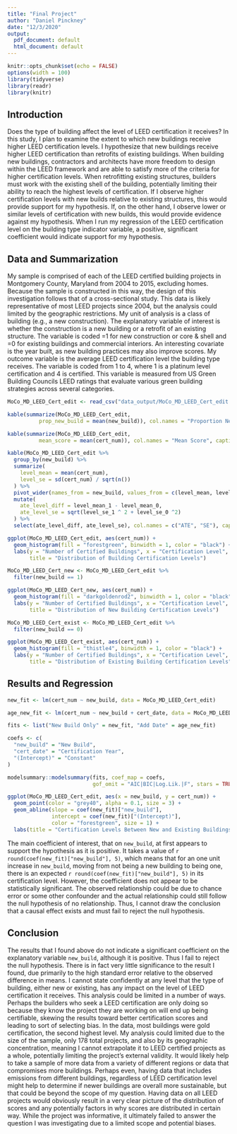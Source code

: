 ```yaml
---
title: "Final Project"
author: "Daniel Pinckney"
date: "12/3/2020"
output:
  pdf_document: default
  html_document: default
---
```


```r
knitr::opts_chunk$set(echo = FALSE)
options(width = 100)
library(tidyverse)
library(readr)
library(knitr)
```

## Introduction
Does the type of building affect the level of LEED certification it receives? In this study, I plan to examine the extent to which new buildings receive higher LEED certification levels. I hypothesize that new buildings receive higher LEED certification than retrofits of existing buildings. When building new buildings, contractors and architects have more freedom to design within the LEED framework and are able to satisfy more of the criteria for higher certification levels. When retrofitting existing structures, builders must work with the existing shell of the building, potentially limiting their ability to reach the highest levels of certification. If I observe higher certification levels with new builds relative to existing structures, this would provide support for my hypothesis. If, on the other hand, I observe lower or similar levels of certification with new builds, this would provide evidence against my hypothesis. When I run my regression of the LEED certification level on the building type indicator variable, a positive, significant coefficient would indicate support for my hypothesis.

## Data and Summarization
My sample is comprised of each of the LEED certified building projects in Montgomery County, Maryland from 2004 to 2015, excluding homes. Because the sample is constructed in this way, the design of this investigation follows that of a cross-sectional study. This data is likely representative of most LEED projects since 2004, but the analysis could limited by the geographic restrictions. My unit of analysis is a class of building (e.g., a new construction). The explanatory variable of interest is whether the construction is a new building or a retrofit of an existing structure. The variable is coded =1 for new construction or core & shell and =0 for existing buildings and commercial interiors. An interesting covariate is the year built, as new building practices may also improve scores. My outcome variable is the average LEED certification level the building type receives. The variable is coded from 1 to 4, where 1 is a platinum level certification and 4 is certified. This variable is measured from US Green Building Councils LEED ratings that evaluate various green building strategies across several categories. 

```r
MoCo_MD_LEED_Cert_edit <- read_csv("data_output/MoCo_MD_LEED_Cert_edit.csv", col_types = cols())
```

```r
kable(summarize(MoCo_MD_LEED_Cert_edit, 
          prop_new_build = mean(new_build)), col.names = "Proportion New Build", caption = "Proportion of New Builds")
```

```r
kable(summarize(MoCo_MD_LEED_Cert_edit, 
          mean_score = mean(cert_num)), col.names = "Mean Score", caption = "Average Certification Level")
```

```r
kable(MoCo_MD_LEED_Cert_edit %>% 
  group_by(new_build) %>% 
  summarize(
    level_mean = mean(cert_num),
    level_se = sd(cert_num) / sqrt(n())
  ) %>% 
  pivot_wider(names_from = new_build, values_from = c(level_mean, level_se)) %>% 
  mutate(
    ate_level_diff = level_mean_1 - level_mean_0,
    ate_level_se = sqrt(level_se_1 ^ 2 + level_se_0 ^2)
  ) %>% 
  select(ate_level_diff, ate_level_se), col.names = c("ATE", "SE"), caption = "Average Treatment Effect of New Build")
```

```r
ggplot(MoCo_MD_LEED_Cert_edit, aes(cert_num)) +
  geom_histogram(fill = "forestgreen", binwidth = 1, color = "black") +
  labs(y = "Number of Certified Buildings", x = "Certification Level",
       title = "Distribution of Building Certification Levels")
```

```r
MoCo_MD_LEED_Cert_new <- MoCo_MD_LEED_Cert_edit %>% 
  filter(new_build == 1)

ggplot(MoCo_MD_LEED_Cert_new, aes(cert_num)) +
  geom_histogram(fill = "darkgoldenrod2", binwidth = 1, color = "black") +
  labs(y = "Number of Certified Buildings", x = "Certification Level",
       title = "Distribution of New Building Certification Levels")
```

```r
MoCo_MD_LEED_Cert_exist <- MoCo_MD_LEED_Cert_edit %>% 
  filter(new_build == 0)

ggplot(MoCo_MD_LEED_Cert_exist, aes(cert_num)) +
  geom_histogram(fill = "thistle4", binwidth = 1, color = "black") +
  labs(y = "Number of Certified Buildings", x = "Certification Level", 
       title = "Distribution of Existing Building Certification Levels")
```

## Results and Regression
```r
new_fit <- lm(cert_num ~ new_build, data = MoCo_MD_LEED_Cert_edit)

age_new_fit <- lm(cert_num ~ new_build + cert_date, data = MoCo_MD_LEED_Cert_edit)

fits <- list("New Build Only" = new_fit, "Add Date" = age_new_fit)

coefs <- c(
  "new_build" = "New Build",
  "cert_date" = "Certification Year",
  "(Intercept)" = "Constant"
)

modelsummary::modelsummary(fits, coef_map = coefs, 
                           gof_omit = "AIC|BIC|Log.Lik.|F", stars = TRUE)
```

```r
ggplot(MoCo_MD_LEED_Cert_edit, aes(x = new_build, y = cert_num)) +
  geom_point(color = "grey40", alpha = 0.1, size = 3) +
  geom_abline(slope = coef(new_fit)["new_build"], 
              intercept = coef(new_fit)["(Intercept)"], 
              color = "forestgreen", size = 1) +
  labs(title = "Certification Levels Between New and Existing Buildings", x = "New Build Status", y = "Certification Level")
```

The main coefficient of interest, that on `new_build`, at first appears to support the hypothesis as it is positive. It takes a value of `r round(coef(new_fit)["new_build"], 5)`, which means that for an one unit increase in `new_build`, moving from not being a new building to being one, there is an expected `r round(coef(new_fit)["new_build"], 5)` in its certification level. However, the coefficient does not appear to be statistically significant. The observed relationship could be due to chance error or some other confounder and the actual relationship could still follow the null hypothesis of no relationship. Thus, I cannot draw the conclusion that a causal effect exists and must fail to reject the null hypothesis. 

## Conclusion
The results that I found above do not indicate a significant coefficient on the explanatory variable `new_build`, although it is positive. Thus I fail to reject the null hypothesis. There is in fact very little significance to the result I found, due primarily to the high standard error relative to the observed difference in means. I cannot state confidently at any level that the type of building, either new or existing, has any impact on the level of LEED certification it receives. This analysis could be limited in a number of ways. Perhaps the builders who seek a LEED certification are only doing so because they know the project they are working on will end up being certifiable, skewing the results toward better certification scores and leading to sort of selecting bias. In the data, most buildings were gold certification, the second highest level. My analysis could limited due to the size of the sample, only 178 total projects, and also by its geographic concentration, meaning I cannot extrapolate it to LEED certified projects as a whole, potentially limiting the project's external validity. It would likely help to take a sample of more data from a variety of different regions or data that compromises more buildings. Perhaps even, having data that includes emissions from different buildings, regardless of LEED certification level might help to determine if newer buildings are overall more sustainable, but that could be beyond the scope of my question. Having data on all LEED projects would obviously result in a very clear picture of the distribution of scores and any potentially factors in why scores are distributed in certain way. While the project was informative, it ultimately failed to answer the question I was investigating due to a limited scope and potential biases.